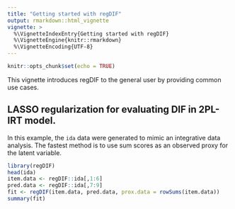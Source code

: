 ```yaml
---
title: "Getting started with regDIF"
output: rmarkdown::html_vignette
vignette: >
  %\VignetteIndexEntry{Getting started with regDIF}
  %\VignetteEngine{knitr::rmarkdown}
  %\VignetteEncoding{UTF-8}
---
```


```r
knitr::opts_chunk$set(echo = TRUE)
```

This vignette introduces regDIF to the general user by providing common use
cases.

## LASSO regularization for evaluating DIF in 2PL-IRT model.

In this example, the `ida` data were generated to mimic an integrative data analysis. The fastest method is to use sum scores as an observed proxy for the latent variable.
```r
library(regDIF)
head(ida)
item.data <- regDIF::ida[,1:6]
pred.data <- regDIF::ida[,7:9]
fit <- regDIF(item.data, pred.data, prox.data = rowSums(item.data))
summary(fit)
```


